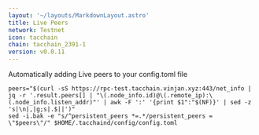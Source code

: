 ```yaml
---
layout: '~/layouts/MarkdownLayout.astro'
title: Live Peers
network: Testnet
icon: tacchain
chain: tacchain_2391-1
version: v0.0.11
---
```

Automatically adding Live peers to your config.toml file
```
peers="$(curl -sS https://rpc-test.tacchain.vinjan.xyz:443/net_info | jq -r '.result.peers[] | "\(.node_info.id)@\(.remote_ip):\(.node_info.listen_addr)"' | awk -F ':' '{print $1":"$(NF)}' | sed -z 's|\n|,|g;s|.$||')"
sed -i.bak -e "s/^persistent_peers *=.*/persistent_peers = \"$peers\"/" $HOME/.tacchaind/config/config.toml
```
